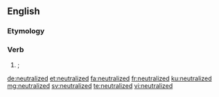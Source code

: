 ==English==

===Etymology===
{{suffix|neutralize|ed|lang=en}}

===Verb===
{{head|en|verb form}}

# {{label|en|American spelling}} {{alternative spelling of|neutralised|lang=en|nodot=t}}; {{en-past of|neutralize}}

[[de:neutralized]]
[[et:neutralized]]
[[fa:neutralized]]
[[fr:neutralized]]
[[ku:neutralized]]
[[mg:neutralized]]
[[sv:neutralized]]
[[te:neutralized]]
[[vi:neutralized]]